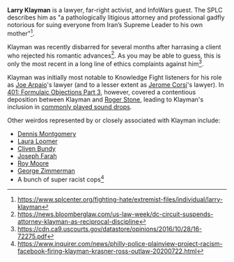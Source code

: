 '''Larry Klayman''' is a lawyer, far-right activist, and InfoWars guest. The SPLC describes him as "a pathologically litigious attorney and professional gadfly notorious for suing everyone from Iran’s Supreme Leader to his own mother"<ref>https://www.splcenter.org/fighting-hate/extremist-files/individual/larry-klayman</ref>.

Klayman was recently disbarred for several months after harrasing a client who rejected his romantic advances<ref>https://news.bloomberglaw.com/us-law-week/dc-circuit-suspends-attorney-klayman-as-reciprocal-discipline</ref>. As you may be able to guess, this is only the most recent in a long line of ethics complaints against him<ref>https://cdn.ca9.uscourts.gov/datastore/opinions/2016/10/28/16-72275.pdf</ref>.

Klayman was initially most notable to Knowledge Fight listeners for his role as [[Joe Arpaio]]'s lawyer (and to a lesser extent as [[Jerome Corsi]]'s lawyer). In [[401: Formulaic Objections Part 3]], however, covered a contentious deposition between Klayman and [[Roger Stone]], leading to Klayman's inclusion in [[List of Sound Drops|commonly played sound drops]].

Other weirdos represented by or closely associated with Klayman include:

*[[Dennis Montgomery]]
*[[Laura Loomer]]
*[[Cliven Bundy]]
*[[Joseph Farah]]
*[[Roy Moore]]
*[[George Zimmerman]]
*A bunch of super racist cops<ref>https://www.inquirer.com/news/philly-police-plainview-project-racism-facebook-firing-klayman-krasner-ross-outlaw-20200722.html</ref>
